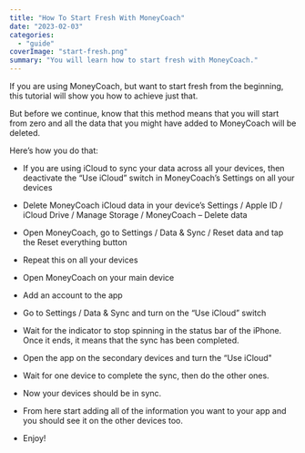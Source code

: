 ```yaml
---
title: "How To Start Fresh With MoneyCoach"
date: "2023-02-03"
categories: 
  - "guide"
coverImage: "start-fresh.png"
summary: "You will learn how to start fresh with MoneyCoach."
---
```


If you are using MoneyCoach, but want to start fresh from the beginning, this tutorial will show you how to achieve just that.

But before we continue, know that this method means that you will start from zero and all the data that you might have added to MoneyCoach will be deleted.

Here’s how you do that:

- If you are using iCloud to sync your data across all your devices, then deactivate the “Use iCloud” switch in MoneyCoach’s Settings on all your devices

- Delete MoneyCoach iCloud data in your device’s Settings / Apple ID / iCloud Drive / Manage Storage / MoneyCoach – Delete data

- Open MoneyCoach, go to Settings / Data & Sync / Reset data and tap the Reset everything button

- Repeat this on all your devices

- Open MoneyCoach on your main device

- Add an account to the app

- Go to Settings / Data & Sync and turn on the “Use iCloud” switch

- Wait for the indicator to stop spinning in the status bar of the iPhone. Once it ends, it means that the sync has been completed.

- Open the app on the secondary devices and turn the “Use iCloud"

- Wait for one device to complete the sync, then do the other ones.

- Now your devices should be in sync.

- From here start adding all of the information you want to your app and you should see it on the other devices too.

- Enjoy!
